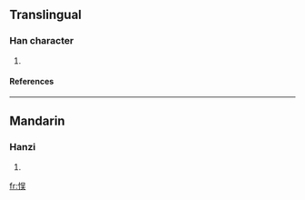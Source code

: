{{see|悞}}

==Translingual==
===Han character===
{{Han char|rn=61|rad=心|as=07|sn=10|four=|canj=心口一大 (PRMK)}}
# {{defn|Han|sort=心07}}
====References====
{{Han ref|kx=0388.341|hdz=42305.050|uh=60AE|ud=24750}}
----
==Mandarin==
===Hanzi===
{{cmn-hanzi|tra=悞|pin=[[wù]] (wu4)|wg=wu<sup>4</sup>}}
# {{defn|Mandarin}}

[[fr:悮]]